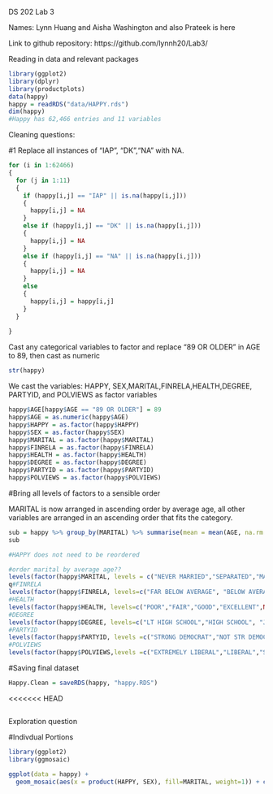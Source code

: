 DS 202 Lab 3

Names: Lynn Huang and Aisha Washington and also Prateek is here

Link to github repository: https://github.com/lynnh20/Lab3/ 

Reading in data and relevant packages
```r
library(ggplot2)
library(dplyr)
library(productplots)
data(happy)
happy = readRDS("data/HAPPY.rds")
dim(happy)
#Happy has 62,466 entries and 11 variables
```

Cleaning questions:

#1 Replace all instances of "IAP", "DK","NA" with NA.
```r
for (i in 1:62466)
{
  for (j in 1:11)
  {
    if (happy[i,j] == "IAP" || is.na(happy[i,j]))
    {
      happy[i,j] = NA
    }
    else if (happy[i,j] == "DK" || is.na(happy[i,j]))
    {
      happy[i,j] = NA
    }
    else if (happy[i,j] == "NA" || is.na(happy[i,j]))
    {
      happy[i,j] = NA
    }
    else
    {
      happy[i,j] = happy[i,j]
    }
  }
  
}
```
Cast any categorical variables to factor and replace "89 OR OLDER" in AGE to 89, then cast as numeric
```r
str(happy)
```
We cast the variables: HAPPY, SEX,MARITAL,FINRELA,HEALTH,DEGREE, PARTYID, and POLVIEWS as factor variables
```r
happy$AGE[happy$AGE == "89 OR OLDER"] = 89 
happy$AGE = as.numeric(happy$AGE)
happy$HAPPY = as.factor(happy$HAPPY)
happy$SEX = as.factor(happy$SEX)
happy$MARITAL = as.factor(happy$MARITAL)
happy$FINRELA = as.factor(happy$FINRELA)
happy$HEALTH = as.factor(happy$HEALTH)
happy$DEGREE = as.factor(happy$DEGREE)
happy$PARTYID = as.factor(happy$PARTYID)
happy$POLVIEWS = as.factor(happy$POLVIEWS)
```

#Bring all levels of factors to a sensible order

MARITAL is now arranged in ascending order by average age, all other variables are arranged in an ascending order that fits the category. 
```r
sub = happy %>% group_by(MARITAL) %>% summarise(mean = mean(AGE, na.rm = TRUE))
sub
```

```r
#HAPPY does not need to be reordered

#order marital by average age??
levels(factor(happy$MARITAL, levels = c("NEVER MARRIED","SEPARATED","MARRIED","DIVORCED","WIDOWED",NA)))
q#FINRELA
levels(factor(happy$FINRELA, levels=c("FAR BELOW AVERAGE", "BELOW AVERAGE","AVERAGE","ABOVE AVERAGE","FAR ABOVE AVERAGE", NA)))
#HEALTH
levels(factor(happy$HEALTH, levels=c("POOR","FAIR","GOOD","EXCELLENT",NA)))
#DEGREE
levels(factor(happy$DEGREE, levels=c("LT HIGH SCHOOL","HIGH SCHOOL", "JUNIOR COLLEGE","BACHELOR","GRADUATE",NA)))
#PARTYID
levels(factor(happy$PARTYID, levels =c("STRONG DEMOCRAT","NOT STR DEMOCRAT","IND,NEAR DEM","INDEPENDENT","IND,NEAR REP","NOT STR REPUBLICAN","STRONG REPUBLICAN","OTHER PARTY",NA)))
#POLVIEWS
levels(factor(happy$POLVIEWS,levels =c("EXTREMELY LIBERAL","LIBERAL","SLIGHTLY LIBERAL","MODERATE","SLIGHTLY CONSERVATIVE","CONSERVATIVE","EXTREMELY CONSERVATIVE",NA)))
```
#Saving final dataset
```r
Happy.Clean = saveRDS(happy, "happy.RDS")
```
<<<<<<< HEAD

```r
```

Exploration question

#Indivdual Portions
```r
library(ggplot2)
library(ggmosaic)

ggplot(data = happy) +
  geom_mosaic(aes(x = product(HAPPY, SEX), fill=MARITAL, weight=1)) + coord_flip()
```
```r
```

